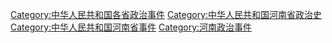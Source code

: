 [[Category:中华人民共和国各省政治事件|Category:中华人民共和国各省政治事件]]
[[Category:中华人民共和国河南省政治史|Category:中华人民共和国河南省政治史]]
[[Category:中华人民共和国河南省事件|Category:中华人民共和国河南省事件]]
[[Category:河南政治事件|Category:河南政治事件]]